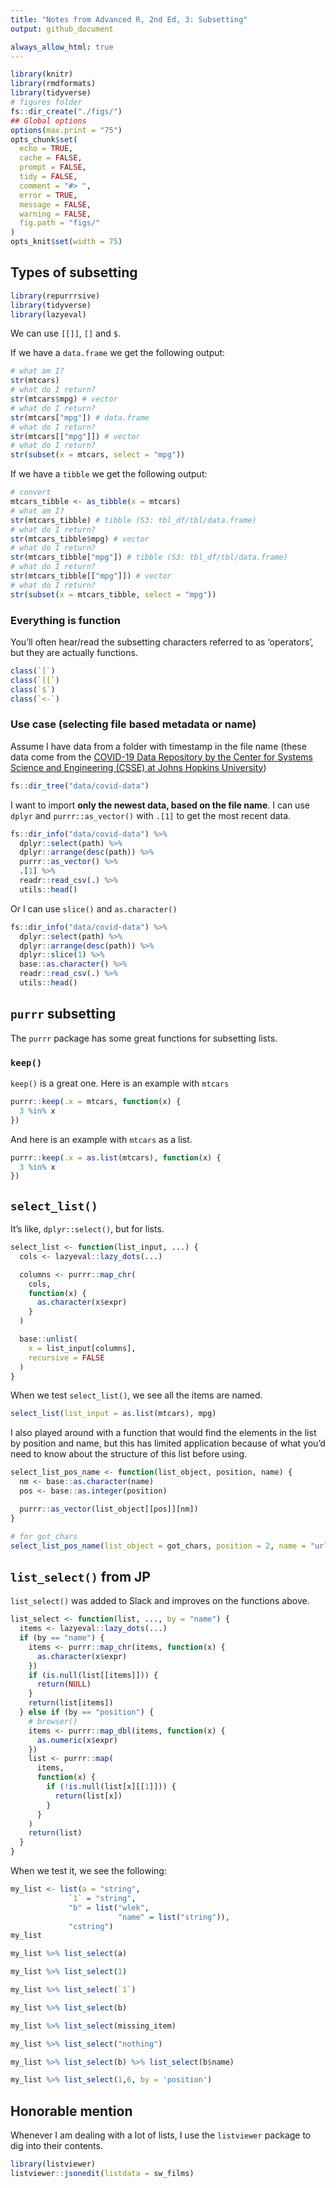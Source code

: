 ```yaml
---
title: "Notes from Advanced R, 2nd Ed, 3: Subsetting"
output: github_document

always_allow_html: true
---
```



```r
library(knitr)
library(rmdformats)
library(tidyverse)
# figures folder
fs::dir_create("./figs/")
## Global options
options(max.print = "75")
opts_chunk$set(
  echo = TRUE,
  cache = FALSE,
  prompt = FALSE,
  tidy = FALSE,
  comment = "#> ",
  error = TRUE,
  message = FALSE,
  warning = FALSE,
  fig.path = "figs/"
)
opts_knit$set(width = 75)
```

## Types of subsetting

```r
library(repurrrsive)
library(tidyverse)
library(lazyeval)
```

We can use `[[]]`, `[]` and `$`. 

If we have a `data.frame` we get the following output: 

```r
# what am I?
str(mtcars)
# what do I return?
str(mtcars$mpg) # vector
# what do I return?
str(mtcars["mpg"]) # data.frame
# what do I return?
str(mtcars[["mpg"]]) # vector
# what do I return?
str(subset(x = mtcars, select = "mpg"))
```

If we have a `tibble` we get the following output: 

```r
# convert
mtcars_tibble <- as_tibble(x = mtcars)
# what am I?
str(mtcars_tibble) # tibble (S3: tbl_df/tbl/data.frame)
# what do I return?
str(mtcars_tibble$mpg) # vector
# what do I return?
str(mtcars_tibble["mpg"]) # tibble (S3: tbl_df/tbl/data.frame)
# what do I return?
str(mtcars_tibble[["mpg"]]) # vector
# what do I return?
str(subset(x = mtcars_tibble, select = "mpg"))
```

### Everything is function 

You'll often hear/read the subsetting characters referred to as 'operators', but they are actually functions. 

```r
class(`[`)
class(`[[`)
class(`$`)
class(`<-`)
```


### Use case (selecting file based metadata or name)

Assume I have data from a folder with timestamp in the file name (these data come from the [COVID-19 Data Repository by the Center for Systems Science and Engineering (CSSE) at Johns Hopkins University](https://github.com/CSSEGISandData/COVID-19))

```r
fs::dir_tree("data/covid-data")
```

I want to import **only the newest data, based on the file name**. I can use `dplyr` and `purrr::as_vector()` with `.[1]` to get the most recent data.

```r
fs::dir_info("data/covid-data") %>%
  dplyr::select(path) %>%
  dplyr::arrange(desc(path)) %>%
  purrr::as_vector() %>%
  .[1] %>%
  readr::read_csv(.) %>%
  utils::head()
```

Or I can use `slice()` and `as.character()`

```r
fs::dir_info("data/covid-data") %>%
  dplyr::select(path) %>%
  dplyr::arrange(desc(path)) %>%
  dplyr::slice(1) %>%
  base::as.character() %>%
  readr::read_csv(.) %>%
  utils::head()
```

## `purrr` subsetting 

The `purrr` package has some great functions for subsetting lists. 

### `keep()`

`keep()` is a great one. Here is an example with `mtcars`

```r
purrr::keep(.x = mtcars, function(x) {
  3 %in% x
})
```

And here is an example with `mtcars` as a list. 

```r
purrr::keep(.x = as.list(mtcars), function(x) {
  3 %in% x
})
```

## `select_list()`

It's like, `dplyr::select()`, but for lists. 

```r
select_list <- function(list_input, ...) {
  cols <- lazyeval::lazy_dots(...)

  columns <- purrr::map_chr(
    cols,
    function(x) {
      as.character(x$expr)
    }
  )

  base::unlist(
    x = list_input[columns],
    recursive = FALSE
  )
}
```

When we test `select_list()`, we see all the items are named. 

```r
select_list(list_input = as.list(mtcars), mpg)
```

I also played around with a function that would find the elements in the list by position and name, but this has limited application because of what you'd need to know about the structure of this list before using. 

```r
select_list_pos_name <- function(list_object, position, name) {
  nm <- base::as.character(name)
  pos <- base::as.integer(position)

  purrr::as_vector(list_object[[pos]][nm])
}
```

```r
# for got_chars
select_list_pos_name(list_object = got_chars, position = 2, name = "url")
```


## `list_select()` from JP

`list_select()` was added to Slack and improves on the functions above. 

```r
list_select <- function(list, ..., by = "name") {
  items <- lazyeval::lazy_dots(...)
  if (by == "name") {
    items <- purrr::map_chr(items, function(x) {
      as.character(x$expr)
    })
    if (is.null(list[[items]])) {
      return(NULL)
    }
    return(list[items])
  } else if (by == "position") {
    # browser()
    items <- purrr::map_dbl(items, function(x) {
      as.numeric(x$expr)
    })
    list <- purrr::map(
      items,
      function(x) {
        if (!is.null(list[x][[1]])) {
          return(list[x])
        }
      }
    )
    return(list)
  }
}
```

When we test it, we see the following: 

```r
my_list <- list(a = "string", 
             `1` = "string",
             "b" = list("wlek",
                        "name" = list("string")),
             "cstring")
my_list
```

```r
my_list %>% list_select(a)
```

```r
my_list %>% list_select(1)
```

```r
my_list %>% list_select(`1`)
```

```r
my_list %>% list_select(b)
```

```r
my_list %>% list_select(missing_item)
```

```r
my_list %>% list_select("nothing")
```

```r
my_list %>% list_select(b) %>% list_select(b$name)
```

```r
my_list %>% list_select(1,6, by = 'position')
```

## Honorable mention

Whenever I am dealing with a lot of lists, I use the `listviewer` package to dig into their contents. 

```r
library(listviewer)
listviewer::jsonedit(listdata = sw_films)
```

